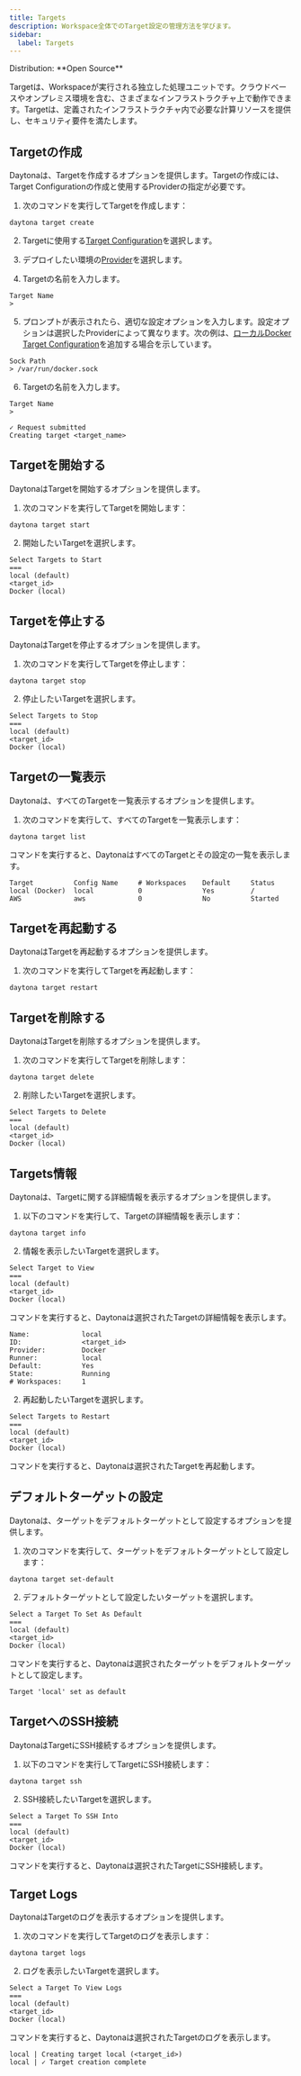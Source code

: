 ```yaml
---
title: Targets
description: Workspace全体でのTarget設定の管理方法を学びます。
sidebar:
  label: Targets
---
```



<Label>
  Distribution: **Open Source**
</Label>

Targetは、Workspaceが実行される独立した処理ユニットです。クラウドベースやオンプレミス環境を含む、さまざまなインフラストラクチャ上で動作できます。Targetは、定義されたインフラストラクチャ内で必要な計算リソースを提供し、セキュリティ要件を満たします。

## Targetの作成

Daytonaは、Targetを作成するオプションを提供します。Targetの作成には、Target Configurationの作成と使用するProviderの指定が必要です。

1. 次のコマンドを実行してTargetを作成します：

```shell
daytona target create
```

2. Targetに使用する[Target Configuration](/docs/ja/configuration/target-config)を選択します。

3. デプロイしたい環境の[Provider](/docs/ja/configuration/providers)を選択します。

4. Targetの名前を入力します。

```text
Target Name
>
```

5. プロンプトが表示されたら、適切な設定オプションを入力します。設定オプションは選択したProviderによって異なります。次の例は、[ローカルDocker Target Configuration](/docs/ja/configuration/target-config#docker-local)を追加する場合を示しています。

```text
Sock Path
> /var/run/docker.sock
```

6. Targetの名前を入力します。

```text
Target Name
>
```

```text
✓ Request submitted
Creating target <target_name>
```

## Targetを開始する

DaytonaはTargetを開始するオプションを提供します。

1. 次のコマンドを実行してTargetを開始します：

```shell
daytona target start
```

2. 開始したいTargetを選択します。

```text
Select Targets to Start
===
local (default)
<target_id>
Docker (local)
```

## Targetを停止する

DaytonaはTargetを停止するオプションを提供します。

1. 次のコマンドを実行してTargetを停止します：

```shell
daytona target stop
```

2. 停止したいTargetを選択します。

```text
Select Targets to Stop
===
local (default)
<target_id>
Docker (local)
```

## Targetの一覧表示

Daytonaは、すべてのTargetを一覧表示するオプションを提供します。

1. 次のコマンドを実行して、すべてのTargetを一覧表示します：

```shell
daytona target list
```

コマンドを実行すると、DaytonaはすべてのTargetとその設定の一覧を表示します。

```text
Target          Config Name     # Workspaces    Default     Status
local (Docker)  local           0               Yes         /
AWS             aws             0               No          Started
```

## Targetを再起動する

DaytonaはTargetを再起動するオプションを提供します。

1. 次のコマンドを実行してTargetを再起動します：

```shell
daytona target restart
```

## Targetを削除する

DaytonaはTargetを削除するオプションを提供します。

1. 次のコマンドを実行してTargetを削除します：

```shell
daytona target delete
```

2. 削除したいTargetを選択します。

```text
Select Targets to Delete
===
local (default)
<target_id>
Docker (local)
```

## Targets情報

Daytonaは、Targetに関する詳細情報を表示するオプションを提供します。

1. 以下のコマンドを実行して、Targetの詳細情報を表示します：

```shell
daytona target info
```

2. 情報を表示したいTargetを選択します。

```text
Select Target to View
===
local (default)
<target_id>
Docker (local)
```

コマンドを実行すると、Daytonaは選択されたTargetの詳細情報を表示します。

```text
Name:             local
ID:               <target_id>
Provider:         Docker
Runner:           local
Default:          Yes
State:            Running
# Workspaces:     1
```

2. 再起動したいTargetを選択します。

```text
Select Targets to Restart
===
local (default)
<target_id>
Docker (local)
```

コマンドを実行すると、Daytonaは選択されたTargetを再起動します。

## デフォルトターゲットの設定

Daytonaは、ターゲットをデフォルトターゲットとして設定するオプションを提供します。

1. 次のコマンドを実行して、ターゲットをデフォルトターゲットとして設定します：

```shell
daytona target set-default
```

2. デフォルトターゲットとして設定したいターゲットを選択します。

```text
Select a Target To Set As Default
===
local (default)
<target_id>
Docker (local)
```

コマンドを実行すると、Daytonaは選択されたターゲットをデフォルトターゲットとして設定します。

```text
Target 'local' set as default
```

## TargetへのSSH接続

DaytonaはTargetにSSH接続するオプションを提供します。

1. 以下のコマンドを実行してTargetにSSH接続します：

```shell
daytona target ssh
```

2. SSH接続したいTargetを選択します。

```text
Select a Target To SSH Into
===
local (default)
<target_id>
Docker (local)
```

コマンドを実行すると、Daytonaは選択されたTargetにSSH接続します。

## Target Logs

DaytonaはTargetのログを表示するオプションを提供します。

1. 次のコマンドを実行してTargetのログを表示します：

```shell
daytona target logs
```

2. ログを表示したいTargetを選択します。

```text
Select a Target To View Logs
===
local (default)
<target_id>
Docker (local)
```

コマンドを実行すると、Daytonaは選択されたTargetのログを表示します。

```text
local | Creating target local (<target_id>)
local | ✓ Target creation complete
```
